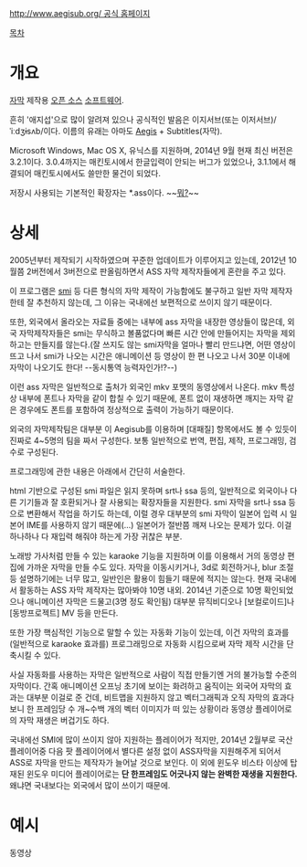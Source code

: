 [[http://www.aegisub.org/ 공식 홈페이지]]

[[목차]]
= 개요 =
[[자막]] 제작용 [[오픈 소스]] [[소프트웨어]].

흔히 '애지섭'으로 많이 알려져 있으나 공식적인 발음은 이지서브(또는 이저서브)/ˈiːdʒɨsʌb/이다. 이름의 유래는 아마도 [[아이기스|Aegis]] + Subtitles(자막).

Microsoft Windows, Mac OS X, 유닉스를 지원하며, 2014년 9월 현재 최신 버전은 3.2.1이다. 3.0.4까지는 매킨토시에서 한글입력이 안되는 버그가 있었으나, 3.1.1에서 해결되어 매킨토시에서도 쓸만한 물건이 되었다.

저장시 사용되는 기본적인 확장자는 *.ass이다. ~~[[엉덩이|뭐?]]~~

= 상세 =
2005년부터 제작되기 시작하였으며 꾸준한 업데이트가 이루어지고 있는데, 2012년 10월쯤 2버전에서 3버전으로 판올림하면서 ASS 자막 제작자들에게 혼란을 주고 있다.

이 프로그램은 [[smi]] 등 다른 형식의 자막 제작이 가능함에도 불구하고 일반 자막 제작자한테 잘 추천하지 않는데, 그 이유는 국내에선 보편적으로 쓰이지 않기 때문이다.

또한, 외국에서 올라오는 자료들 중에는 내부에 ass 자막을 내장한 영상들이 많은데, 외국 자막제작자들은 smi는 무식하고 볼품없다며 빠른 시간 안에 만들어지는 자막을 제외하고는 만들지를 않는다.(잘 쓰지도 않는 smi자막을 얼마나 빨리 만드냐면, 어떤 영상이 뜨고 나서 smi가 나오는 시간은 애니메이션 등 영상이 한 편 나오고 나서 30분 이내에 자막이 나오기도 한다! --동시통역 능력자인가!?--)

이런 ass 자막은 일반적으로 출처가 외국인 mkv 포맷의 동영상에서 나온다. mkv 특성상 내부에 폰트나 자막을 같이 합칠 수 있기 때문에, 폰트 없이 재생하면 깨지는 자막 같은 경우에도 폰트를 포함하여 정상적으로 출력이 가능하기 때문이다.

외국의 자막제작팀은 대부분 이 Aegisub를 이용하며 [대패질] 항목에서도 볼 수 있듯이 진짜로 4~5명의 팀을 짜서 구성한다. 보통 일반적으로 번역, 편집, 제작, 프로그래밍, 검수로 구성된다.

프로그래밍에 관한 내용은 아래에서 간단히 서술한다.

html 기반으로 구성된 smi 파일은 읽지 못하며 srt나 ssa 등의, 일반적으로 외국이나 다른 기기들과 잘 호환되거나 잘 사용되는 확장자들을 지원한다. smi 자막을 srt나 ssa 등으로 변환해서 작업을 하기도 하는데, 이럴 경우 대부분의 smi 자막이 일본어 입력 시 일본어 IME를 사용하지 않기 때문에(...) 일본어가 절반쯤 깨져 나오는 문제가 있다. 이걸 하나하나 다 재입력 해줘야 하는게 가장 귀찮은 부분.

노래방 가사처럼 만들 수 있는 karaoke 기능을 지원하며 이를 이용해서 거의 동영상 편집에 가까운 자막을 만들 수도 있다. 자막을 이동시키거나, 3d로 회전하거나, blur 조절 등 설명하기에는 너무 많고, 일반인은 활용이 힘들기 때문에 적지는 않는다. 현재 국내에서 활동하는 ASS 자막 제작자는 많아봐야 10명 내외. 2014년 기준으로 10명 확인되었으나 애니메이션 자막은 드물고(3명 정도 확인됨) 대부분 뮤직비디오나 [보컬로이드]나 [동방프로젝트] MV 등을 만든다.

또한 가장 핵심적인 기능으로 말할 수 있는 자동화 기능이 있는데, 이건 자막의 효과를(일반적으로 karaoke 효과를) 프로그래밍으로 자동화 시킴으로써 자막 제작 시간을 단축시킬 수 있다.

사실 자동화를 사용하는 자막은 일반적으로 사람이 직접 만들기엔 거의 불가능할 수준의 자막이다. 간혹 애니메이션 오프닝 초기에 보이는 화려하고 움직이는 외국어 자막의 효과는 대부분 이걸로 준 건데, 비트맵을 지원하지 않고 벡터그래픽과 오직 자막의 효과다보니 한 프레임당 수 개~수백 개의 벡터 이미지가 떠 있는 상황이라 동영상 플레이어로의 자막 재생은 버겁기도 하다.

국내에선 SMI에 많이 쓰이지 않아 지원하는 플레이어가 적지만, 2014년 2월부로 국산 플레이어중 다음 팟 플레이어에서 별다른 설정 없이 ASS자막을 지원해주게 되어서 ASS로 자막을 만드는 제작자가 늘어날 것으로 보인다. 이 외에 윈도우 비스타 이상에 탑재된 윈도우 미디어 플레이어로는 '''단 한프레임도 어긋나지 않는 완벽한 재생을 지원한다.''' 왜냐면 국내보다는 외국에서 많이 쓰이기 때문에.

= 예시 =
{{{#!html
<object width="640" height="480"><param name="movie" value="//www.youtube.com/v/p7LI01c8YZs?version=3&vq=hd720&amp;hl=ko_KR"></param><param name="allowFullScreen" value="true"></param><param name="allowscriptaccess" value="always"></param><embed src="//www.youtube.com/v/p7LI01c8YZs?version=3&vq=hd720&amp;hl=ko_KR" type="application/x-shockwave-flash" width="640" height="480" allowscriptaccess="always" allowfullscreen="true"></embed></object>
}}}

동영상
